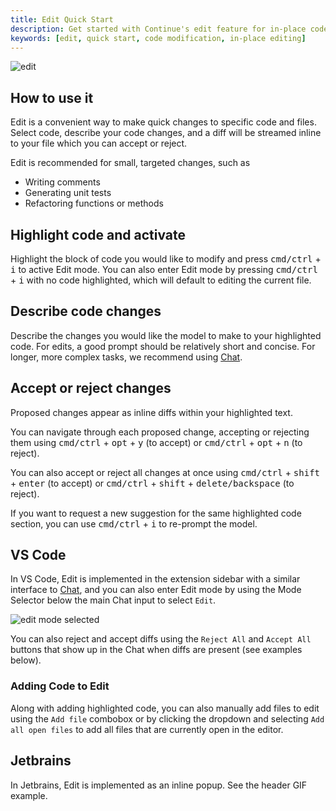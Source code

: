 ```yaml
---
title: Edit Quick Start
description: Get started with Continue's edit feature for in-place code modifications
keywords: [edit, quick start, code modification, in-place editing]
---
```


![edit](/img/edit.gif)

## How to use it

Edit is a convenient way to make quick changes to specific code and files. Select code, describe your code changes, and a diff will be streamed inline to your file which you can accept or reject.

Edit is recommended for small, targeted changes, such as

- Writing comments
- Generating unit tests
- Refactoring functions or methods

## Highlight code and activate

Highlight the block of code you would like to modify and press <kbd>cmd/ctrl</kbd> + <kbd>i</kbd> to active Edit mode. You can also enter Edit mode by pressing <kbd>cmd/ctrl</kbd> + <kbd>i</kbd> with no code highlighted, which will default to editing the current file.

## Describe code changes

Describe the changes you would like the model to make to your highlighted code. For edits, a good prompt should be relatively short and concise. For longer, more complex tasks, we recommend using [Chat](../chat/quick-start).

## Accept or reject changes

Proposed changes appear as inline diffs within your highlighted text.

You can navigate through each proposed change, accepting or rejecting them using <kbd>cmd/ctrl</kbd> + <kbd>opt</kbd> + <kbd>y</kbd> (to accept) or <kbd>cmd/ctrl</kbd> + <kbd>opt</kbd> + <kbd>n</kbd> (to reject).

You can also accept or reject all changes at once using <kbd>cmd/ctrl</kbd> + <kbd>shift</kbd> + <kbd>enter</kbd> (to accept) or <kbd>cmd/ctrl</kbd> + <kbd>shift</kbd> + <kbd>delete/backspace</kbd> (to reject).

If you want to request a new suggestion for the same highlighted code section, you can use <kbd>cmd/ctrl</kbd> + <kbd>i</kbd> to re-prompt the model.

## VS Code

In VS Code, Edit is implemented in the extension sidebar with a similar interface to [Chat](../chat/how-it-works), and you can also enter Edit mode by using the Mode Selector below the main Chat input to select `Edit`.

![edit mode selected](/img/select-edit-mode.png)

You can also reject and accept diffs using the `Reject All` and `Accept All` buttons that show up in the Chat when diffs are present (see examples below).

### Adding Code to Edit

Along with adding highlighted code, you can also manually add files to edit using the `Add file` combobox or by clicking the dropdown and selecting `Add all open files` to add all files that are currently open in the editor.

## Jetbrains

In Jetbrains, Edit is implemented as an inline popup. See the header GIF example.
